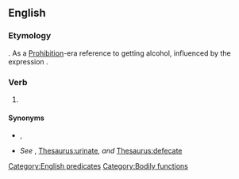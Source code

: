 ==English==
{{wikipedia}}
===Etymology===
{{unknown|en}}.<!--not first in play--> As a [[w:Prohibition|Prohibition]]-era reference to getting alcohol, influenced by the expression {{m|en|hair of the dog}}.

===Verb===
{{head|en|verb}}

# {{lb|en|idiomatic|dated}} {{non-gloss definition|Used in place of a real explanation when excusing oneself for a short period of time, particularly {{lb|en|euphemism}} to [[use the toilet]] or {{lb|en|historical}} drink alcohol.}}
#: {{ux|en|I'll be right back, but I've got to go to '''see a man about a dog'''.}}

====Synonyms====
* {{sense|all senses}} {{l|en|see a man}}, {{l|en|see a man about a horse}}
* {{sense|use the toilet}} ''See'' {{l|en|use the toilet}}, [[Thesaurus:urinate]], ''and'' [[Thesaurus:defecate]]

[[Category:English predicates]]
[[Category:Bodily functions]]